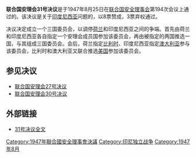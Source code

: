 {{Infobox UN resolution
|number = 31
|organ = SC
|date = 8月25日
|year = 1947年
|meeting = 194
|code = S/525, II
|document = 
|for = 8
|abstention = 3
|against = 0
|subject = 印度尼西亚问题
|result = 通过 
|image = 
|caption = 
}}
'''联合国安理会31号决议'''是于1947年8月25日在[[联合国安全理事会|联合国安全理事会]]第194次会议上通过的。该决议是关于[[印度尼西亚|印度尼西亚]]问题的，以8票赞成，3票弃权通过。

决议决定成立一个三国委员会，以调停[[荷兰|荷兰]]和印度尼西亚之间的争端。首先由荷兰和印度尼西亚各自指定一个安理会成员国参加该委员会，再由被指定的两国推选一国，与其组成三国委员会。会后，荷兰指定[[比利时|比利时]]、印度尼西亚指定[[澳大利亚|澳大利亚]]参与该委员会，比利时和澳大利亚又联合推选[[美国|美国]]参加该委员会。

==参见决议==
*[[联合国安理会27号决议|联合国安理会27号决议]]
*[[联合国安理会30号决议|联合国安理会30号决议]]

==外部链接==
*[http://daccessdds.un.org/doc/RESOLUTION/GEN/NR0/042/49/IMG/NR004249.pdf?OpenElement 31号决议全文]{{dead link|date=2018年4月 |bot=InternetArchiveBot |fix-attempted=yes }}

{{UN-stub}}
{{UNSCR 1947}}

[[Category:1947年聯合國安全理事會決議|Category:1947年聯合國安全理事會決議]]
[[Category:印尼独立战争|Category:印尼独立战争]]
[[Category:1947年8月|Category:1947年8月]]